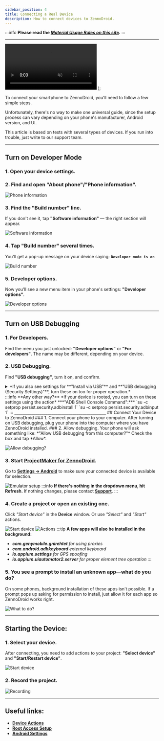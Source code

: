 ```yaml
---
sidebar_position: 4
title: Connecting a Real Device
description: How to connect devices to ZennoDroid.
---
```


:::info **Please read the [*Material Usage Rules on this site*](../Disclaimer).**
:::
_______________________________________________
  <video controls playsInline muted preload="auto" className='docsVideo'>
    <source src={source} type="video/mp4" />
</video>
);   

To connect your smartphone to ZennoDroid, you'll need to follow a few simple steps.

Unfortunately, there's no way to make one universal guide, since the setup process can vary depending on your phone's manufacturer, Android version, and UI.

This article is based on tests with several types of devices. If you run into trouble, just write to our support team.
_______________________________________________
## Turn on Developer Mode
### 1. Open your device settings.
### 2. Find and open **"About phone"**/**"Phone information"**.
![Phone information](./assets/devices_pic1.png)

### 3. Find the **"Build number"** line.
If you don't see it, tap **"Software information"** — the right section will appear.

![Software information](./assets/devices_pic2.png)

### 4. Tap **"Build number"** several times.
You'll get a pop-up message on your device saying:
**`Developer mode is on`**

![Build number](./assets/devices_pic3.png)

### 5. Developer options.
Now you'll see a new menu item in your phone's settings: **"Developer options"**.

![Developer options](./assets/devices_pic5.png)
_______________________________________________
## Turn on USB Debugging
### 1. For Developers.
Find the menu you just unlocked: **"Developer options"** or **"For developers"**. The name may be different, depending on your device.

### 2. USB Debugging.
Find **"USB debugging"**, turn it on, and confirm.
<details>
<summary>*If you also see settings for **"Install via USB"** and **"USB debugging (Security Settings)"**, turn these on too for proper operation.*</summary>

![USB Debugging](./assets/devices_pic6.png) 
</details>
:::info **Any other way?**
*If your device is rooted, you can turn on these settings using the action*
***"ADB Shell Console Command":***
`su -c setprop persist.security.adbinstall 1`
`su -c setprop persist.security.adbinput 1`
:::
_______________________________________________
## Connect Your Device to ZennoDroid
### 1. Connect your phone to your computer.
After turning on USB debugging, plug your phone into the computer where you have ZennoDroid installed.
### 2. Allow debugging.
Your phone will ask something like: *"Allow USB debugging from this computer?"* Check the box and tap *Allow*.

![Allow debugging?](./assets/devices_pic8.png)

### 3. Start [**ProjectMaker for ZennoDroid**](../category/project-maker).
Go to [**Settings → Android**](../Settings/Settings_for_Enterprise) to make sure your connected device is available for selection.

![Emulator setup](./assets/devices_pic9.png)
:::info **If there's nothing in the dropdown menu, hit Refresh.**
If nothing changes, please contact [**Support**](https://helpdesk.zennolab.com/ru).
:::
### 4. Create a project or open an existing one.
Click *"Start device"* in the **Device** window. Or use *"Select"* and *"Start"* actions.

![Start device](./assets/devices_pic10.png) ![Actions](./assets/devices_pic11.png)
:::tip **A few apps will also be installed in the background:**
- ***com.genymobile.gnirehtet** for using proxies*
- ***com.android.adbkeyboard** external keyboard*
- ***io.appium.settings** for GPS spoofing*
- ***io.appium.uiautomator2.server** for proper element tree operation*
:::
>

### 5. You see a prompt to install an unknown app—what do you do?

On some phones, background installation of these apps isn't possible. If a prompt pops up asking for permission to install, just allow it for each app so ZennoDroid works right.

![What to do?](./assets/devices_pic12.png)
_______________________________________________
## Starting the Device:

### 1. Select your device.
After connecting, you need to add actions to your project:
**"Select device"** and **"Start/Restart device"**.

![Start device](./assets/start_pic1.png)

### 2. Record the project.

![Recording](./assets/start_pic2.png)
_______________________________________________
## Useful links:
- [**Device Actions**](../Android/Enterprise/action)
- [**Root Access Setup**](../Enterprise/Root)
- [**Android Settings**](../Settings/Settings_for_Enterprise)
